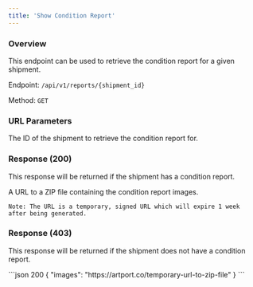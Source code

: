 ```yaml
---
title: 'Show Condition Report'
---
```


### Overview

This endpoint can be used to retrieve the condition report for a given shipment.

Endpoint: `/api/v1/reports/{shipment_id}`

Method: `GET`

### URL Parameters

<ResponseField name="shipment_id" type="integer" required>
    The ID of the shipment to retrieve the condition report for.
</ResponseField>

### Response (200)

This response will be returned if the shipment has a condition report.

<ResponseField name="images" type="string" required>
    A URL to a ZIP file containing the condition report images.

    Note: The URL is a temporary, signed URL which will expire 1 week after being generated.
</ResponseField>

### Response (403)

This response will be returned if the shipment does not have a condition report.

<ResponseExample>
    ```json 200
    {
        "images": "https://artport.co/temporary-url-to-zip-file"
    }
    ```
</ResponseExample>